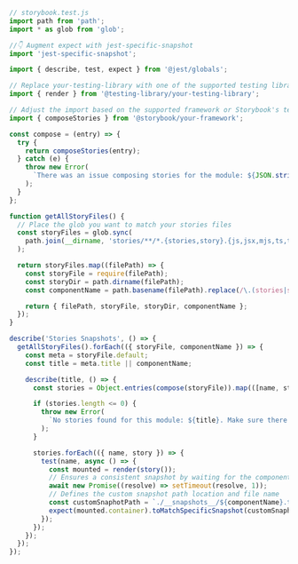 ```js
// storybook.test.js
import path from 'path';
import * as glob from 'glob';

//👇 Augment expect with jest-specific-snapshot
import 'jest-specific-snapshot';

import { describe, test, expect } from '@jest/globals';

// Replace your-testing-library with one of the supported testing libraries (e.g., react, vue)
import { render } from '@testing-library/your-testing-library';

// Adjust the import based on the supported framework or Storybook's testing libraries (e.g., react, vue3)
import { composeStories } from '@storybook/your-framework';

const compose = (entry) => {
  try {
    return composeStories(entry);
  } catch (e) {
    throw new Error(
      `There was an issue composing stories for the module: ${JSON.stringify(entry)}, ${e}`,
    );
  }
};

function getAllStoryFiles() {
  // Place the glob you want to match your stories files
  const storyFiles = glob.sync(
    path.join(__dirname, 'stories/**/*.{stories,story}.{js,jsx,mjs,ts,tsx}'),
  );

  return storyFiles.map((filePath) => {
    const storyFile = require(filePath);
    const storyDir = path.dirname(filePath);
    const componentName = path.basename(filePath).replace(/\.(stories|story)\.[^/.]+$/, '');

    return { filePath, storyFile, storyDir, componentName };
  });
}

describe('Stories Snapshots', () => {
  getAllStoryFiles().forEach(({ storyFile, componentName }) => {
    const meta = storyFile.default;
    const title = meta.title || componentName;

    describe(title, () => {
      const stories = Object.entries(compose(storyFile)).map(([name, story]) => ({ name, story }));

      if (stories.length <= 0) {
        throw new Error(
          `No stories found for this module: ${title}. Make sure there is at least one valid story for this module.`,
        );
      }

      stories.forEach(({ name, story }) => {
        test(name, async () => {
          const mounted = render(story());
          // Ensures a consistent snapshot by waiting for the component to render by adding a delay of 1 ms before taking the snapshot.
          await new Promise((resolve) => setTimeout(resolve, 1));
          // Defines the custom snapshot path location and file name
          const customSnaphotPath = `./__snapshots__/${componentName}.test.js.snap`;
          expect(mounted.container).toMatchSpecificSnapshot(customSnaphotPath);
        });
      });
    });
  });
});
```
